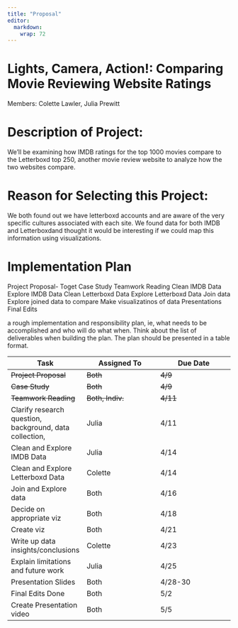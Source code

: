 ```yaml
---
title: "Proposal"
editor: 
  markdown: 
    wrap: 72
---
```


# Lights, Camera, Action!: Comparing Movie Reviewing Website Ratings {.unnumbered}

Members: Colette Lawler, Julia Prewitt

# Description of Project: {.unnumbered}

We'll be examining how IMDB ratings for the top 1000 movies compare to
the Letterboxd top 250, another movie review website to analyze how the
two websites compare.

# Reason for Selecting this Project: {.unnumbered}

We both found out we have letterboxd accounts and are aware of the very
specific cultures associated with each site. We found data for both IMDB
and Letterboxdand thought it would be interesting if we could map this
information using visualizations.

# Implementation Plan {.unnumbered}

Project Proposal- Toget Case Study Teamwork Reading Clean IMDB Data
Explore IMDB Data Clean Letterboxd Data Explore Letterboxd Data Join
data Explore joined data to compare Make visualizatinos of data
Presentations Final Edits

a rough implementation and responsibility plan, ie, what needs to be
accomplished and who will do what when. Think about the list of
deliverables when building the plan. The plan should be presented in a
table format.

| Task | Assigned To | Due Date |
|------------------------|------------------------|------------------------|
| ~~Project Proposal~~ | ~~Both~~ | ~~4/9~~ |
| ~~Case Study~~ | ~~Both~~ | ~~4/9~~ |
| ~~Teamwork Reading~~ | ~~Both, Indiv.~~ | ~~4/11~~ |
| Clarify research question, background, data collection, | Julia | 4/11 |
| Clean and Explore IMDB Data | Julia | 4/14 |
| Clean and Explore Letterboxd Data | Colette | 4/14 |
| Join and Explore data | Both | 4/16 |
| Decide on appropriate viz | Both | 4/18 |
| Create viz | Both | 4/21 |
| Write up data insights/conclusions | Colette | 4/23 |
| Explain limitations and future work | Julia | 4/25 |
| Presentation Slides | Both | 4/28-30 |
| Final Edits Done | Both | 5/2 |
| Create Presentation video | Both | 5/5 |
